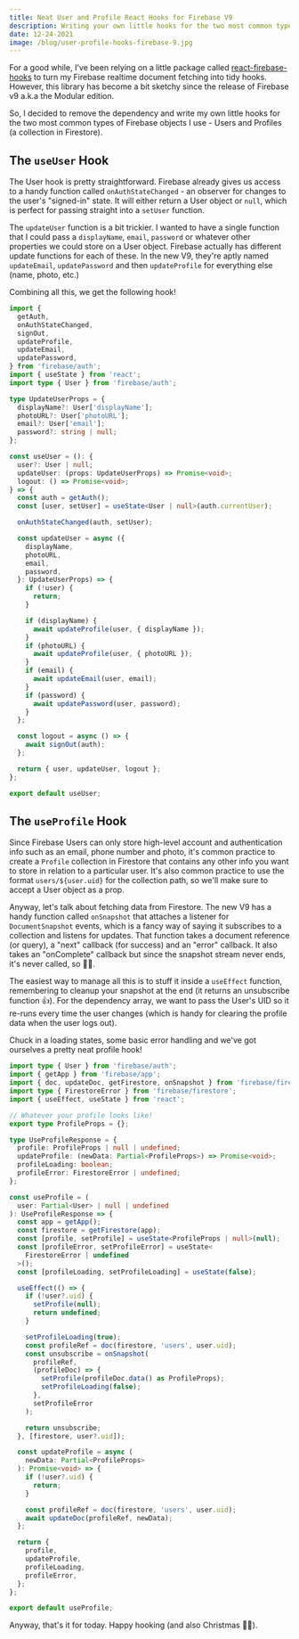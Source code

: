 ```yaml
---
title: Neat User and Profile React Hooks for Firebase V9
description: Writing your own little hooks for the two most common types of Firebase objects - Users and Profiles.
date: 12-24-2021
image: /blog/user-profile-hooks-firebase-9.jpg
---
```


For a good while, I've been relying on a little package called [react-firebase-hooks](https://github.com/CSFrequency/react-firebase-hooks) to turn my Firebase realtime document fetching into tidy hooks. However, this library has become a bit sketchy since the release of Firebase v9 a.k.a the Modular edition.

So, I decided to remove the dependency and write my own little hooks for the two most common types of Firebase objects I use - Users and Profiles (a collection in Firestore).

## The `useUser` Hook

The User hook is pretty straightforward. Firebase already gives us access to a handy function called `onAuthStateChanged` - an observer for changes to the user's "signed-in" state. It will either return a User object or `null`, which is perfect for passing straight into a `setUser` function.

The `updateUser` function is a bit trickier. I wanted to have a single function that I could pass a `displayName`, `email`, `password` or whatever other properties we could store on a User object. Firebase actually has different update functions for each of these. In the new V9, they're aptly named `updateEmail`, `updatePassword` and then `updateProfile` for everything else (name, photo, etc.)

Combining all this, we get the following hook!

```ts
import {
  getAuth,
  onAuthStateChanged,
  signOut,
  updateProfile,
  updateEmail,
  updatePassword,
} from 'firebase/auth';
import { useState } from 'react';
import type { User } from 'firebase/auth';

type UpdateUserProps = {
  displayName?: User['displayName'];
  photoURL?: User['photoURL'];
  email?: User['email'];
  password?: string | null;
};

const useUser = (): {
  user?: User | null;
  updateUser: (props: UpdateUserProps) => Promise<void>;
  logout: () => Promise<void>;
} => {
  const auth = getAuth();
  const [user, setUser] = useState<User | null>(auth.currentUser);

  onAuthStateChanged(auth, setUser);

  const updateUser = async ({
    displayName,
    photoURL,
    email,
    password,
  }: UpdateUserProps) => {
    if (!user) {
      return;
    }

    if (displayName) {
      await updateProfile(user, { displayName });
    }
    if (photoURL) {
      await updateProfile(user, { photoURL });
    }
    if (email) {
      await updateEmail(user, email);
    }
    if (password) {
      await updatePassword(user, password);
    }
  };

  const logout = async () => {
    await signOut(auth);
  };

  return { user, updateUser, logout };
};

export default useUser;
```

## The `useProfile` Hook

Since Firebase Users can only store high-level account and authentication info such as an email, phone number and photo, it's common practice to create a `Profile` collection in Firestore that contains any other info you want to store in relation to a particular user. It's also common practice to use the format `users/${user.uid}` for the collection path, so we'll make sure to accept a User object as a prop.

Anyway, let's talk about fetching data from Firestore. The new V9 has a handy function called `onSnapshot` that attaches a listener for `DocumentSnapshot` events, which is a fancy way of saying it subscribes to a collection and listens for updates. That function takes a document reference (or query), a "next" callback (for success) and an "error" callback. It also takes an "onComplete" callback but since the snapshot stream never ends, it's never called, so 🤷‍♀️.

The easiest way to manage all this is to stuff it inside a `useEffect` function, remembering to cleanup your snapshot at the end (it returns an unsubscribe function 👍). For the dependency array, we want to pass the User's UID so it re-runs every time the user changes (which is handy for clearing the profile data when the user logs out).

Chuck in a loading states, some basic error handling and we've got ourselves a pretty neat profile hook!

```ts
import type { User } from 'firebase/auth';
import { getApp } from 'firebase/app';
import { doc, updateDoc, getFirestore, onSnapshot } from 'firebase/firestore';
import type { FirestoreError } from 'firebase/firestore';
import { useEffect, useState } from 'react';

// Whatever your profile looks like!
export type ProfileProps = {};

type UseProfileResponse = {
  profile: ProfileProps | null | undefined;
  updateProfile: (newData: Partial<ProfileProps>) => Promise<void>;
  profileLoading: boolean;
  profileError: FirestoreError | undefined;
};

const useProfile = (
  user: Partial<User> | null | undefined
): UseProfileResponse => {
  const app = getApp();
  const firestore = getFirestore(app);
  const [profile, setProfile] = useState<ProfileProps | null>(null);
  const [profileError, setProfileError] = useState<
    FirestoreError | undefined
  >();
  const [profileLoading, setProfileLoading] = useState(false);

  useEffect(() => {
    if (!user?.uid) {
      setProfile(null);
      return undefined;
    }

    setProfileLoading(true);
    const profileRef = doc(firestore, 'users', user.uid);
    const unsubscribe = onSnapshot(
      profileRef,
      (profileDoc) => {
        setProfile(profileDoc.data() as ProfileProps);
        setProfileLoading(false);
      },
      setProfileError
    );

    return unsubscribe;
  }, [firestore, user?.uid]);

  const updateProfile = async (
    newData: Partial<ProfileProps>
  ): Promise<void> => {
    if (!user?.uid) {
      return;
    }

    const profileRef = doc(firestore, 'users', user.uid);
    await updateDoc(profileRef, newData);
  };

  return {
    profile,
    updateProfile,
    profileLoading,
    profileError,
  };
};

export default useProfile;
```

Anyway, that's it for today. Happy hooking (and also Christmas 🎄🎅).
